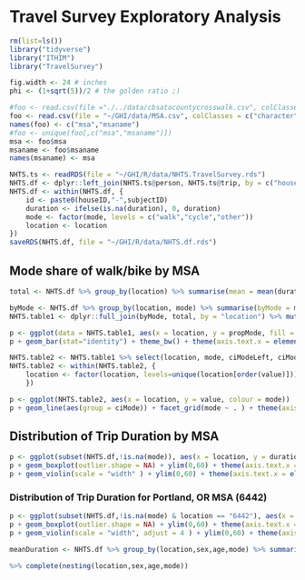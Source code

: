 # Travel Survey Exploratory Analysis

```r
rm(list=ls())
library("tidyverse")
library("ITHIM")
library("TravelSurvey")
```

```r
fig.width <- 24 # inches
phi <- (1+sqrt(5))/2 # the golden ratio ;)
```

```r
#foo <- read.csv(file ="./../data/cbsatocountycrosswalk.csv", colClasses = "character")
foo <- read.csv(file = "~/GHI/data/MSA.csv", colClasses = c("character","character"))
names(foo) <- c("msa","msaname")
#foo <- unique(foo[,c("msa","msaname")])
msa <- foo$msa
msaname <- foo$msaname
names(msaname) <- msa

```

```r
NHTS.ts <- readRDS(file = "~/GHI/R/data/NHTS.TravelSurvey.rds")
NHTS.df <- dplyr::left_join(NHTS.ts@person, NHTS.ts@trip, by = c("houseID","subjectID"))
NHTS.df <- within(NHTS.df, {
    id <- paste0(houseID,"-",subjectID)
    duration <- ifelse(is.na(duration), 0, duration)
    mode <- factor(mode, levels = c("walk","cycle","other"))
    location <- location
})
saveRDS(NHTS.df, file = "~/GHI/R/data/NHTS.df.rds")
```

## Mode share of walk/bike by MSA

```r
total <- NHTS.df %>% group_by(location) %>% summarise(mean = mean(duration), total = sum(duration), sdTotal = sd(duration), nTotal = n())

byMode <- NHTS.df %>% group_by(location, mode) %>% summarise(byMode = mean(duration), sdMode = sd(duration), nMode=n() )
NHTS.table1 <- dplyr::full_join(byMode, total, by = "location") %>% mutate(propMode = byMode/total) %>% dplyr::filter(mode %in% c("walk","cycle")) %>% mutate(ciModeLeft = byMode - 1.96*sdMode/sqrt(nMode), ciModeRight = byMode + 1.96*sdMode/sqrt(nMode))

p <- ggplot(data = NHTS.table1, aes(x = location, y = propMode, fill = mode))
p + geom_bar(stat="identity") + theme_bw() + theme(axis.text.x = element_text(angle = 45, hjust = 1))

NHTS.table2 <- NHTS.table1 %>% select(location, mode, ciModeLeft, ciModeRight) %>% gather(ciMode, value, 3:4)
NHTS.table2 <- within(NHTS.table2, {
    location <- factor(location, levels=unique(location[order(value)]))
    })

p <- ggplot(NHTS.table2, aes(x = location, y = value, colour = mode))
p + geom_line(aes(group = ciMode)) + facet_grid(mode ~ . ) + theme(axis.text.x = element_text(angle = 45, hjust = 1))

```

## Distribution of Trip Duration by MSA

```r
p <- ggplot(subset(NHTS.df,!is.na(mode)), aes(x = location, y = duration, fill = location))
p + geom_boxplot(outlier.shape = NA) + ylim(0,60) + theme(axis.text.x = element_text(angle = 45, hjust = 1))
p + geom_violin(scale = "width" ) + ylim(0,60) + theme(axis.text.x = element_text(angle = 45, hjust = 1))
```

### Distribution of Trip Duration for Portland, OR MSA (6442)

```r
p <- ggplot(subset(NHTS.df,!is.na(mode) & location == "6442"), aes(x = mode, y = duration, fill = mode))
p + geom_boxplot(outlier.shape = NA) + ylim(0,60) + theme(axis.text.x = element_text(angle = 45, hjust = 1))
p + geom_violin(scale = "width", adjust = 4 ) + ylim(0,60) + theme(axis.text.x = element_text(angle = 45, hjust = 1))
```

```r
meanDuration <- NHTS.df %>% group_by(location,sex,age,mode) %>% summarise(meanDuration = mean(duration))

%>% complete(nesting(location,sex,age,mode))

```

